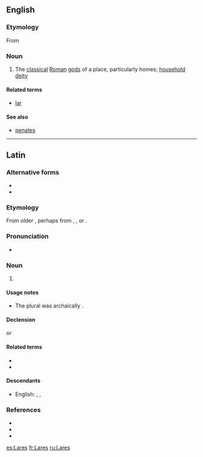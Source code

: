 {{also|lares|läres}}
==English==

===Etymology===
{{wikipedia}}
From {{etyl|la|en}} {{m|la|Lares}}

===Noun===
{{head|en|noun}}

# The [[classical]] [[Roman]] [[god]]s of a place, particularly homes; [[household deity]]

====Related terms====
* [[lar]]

====See also====
* [[penates]]

----

==Latin==

===Alternative forms===
* {{alter|la|larēs}}
* {{alter|la|Lasēs}}

===Etymology===
From older {{m|la|Lasēs}}, perhaps from {{der|la|ett|𐌋𐌀𐌓|tr=lar}}, {{m|ett|𐌋𐌀𐌓𐌔|tr=lars}}, or {{m|ett|𐌋𐌀𐌓𐌈|tr=lartʰ||lord}}.

===Pronunciation===
* {{la-IPA|Larēs}}

===Noun===
{{la-noun|new=1|Larēs|Larum|gen2=Larium|m|third}}

# {{lb|la|Roman god}} {{l|en|Lares, the [[classical]] [[Roman]] [[god]]s of a place, particularly homes; [[household deity]]}}

====Usage notes====
* The plural was archaically {{m|la|Lasēs}}.

====Declension====
{{la-decl-3rd|Larēs|Lar|num=pl}}
or
{{la-decl-3rd-I|Larēs|Lar|num=pl}}

====Related terms====
* {{l|la|lār}}
* {{l|la|larva}}

====Descendants====
* English: {{l|en|lares}}, {{l|en|Lares}}, {{l|en|Lars}}

===References===
* {{R:L&S}}
* {{R:Elementary Lewis}}
* {{R:Gaffiot}}

[[es:Lares]]
[[fr:Lares]]
[[ru:Lares]]